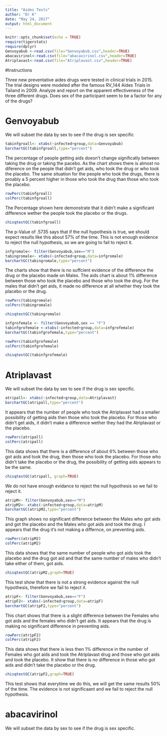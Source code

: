 ---
title: "Aides Tests"
author: "Dr K"
date: "May 24, 2017"
output: html_document
---

```{r setup, include=FALSE}
knitr::opts_chunk$set(echo = TRUE)
require(tigerstats)
require(dplyr)
Genvoyabub <-read.csv(file="Genvoyabub.csv",header=TRUE)
abacavirinol<-read.csv(file="abacavirinol.csv",header=TRUE)
Atriplavast<-read.csv(file="Atriplavast.csv",header=TRUE)
```

#Instructions

Three new preventative aides drugs were tested in clinical trials in 2015. The trial designs were modeled after the famous RV_144 Aides Trials in Tailand in 2009.  Analyze and report on the apparent effectiveness of the three different drugs. Does sex of the participant seem to be a factor for any of the drugs?


# Genvoyabub
We will subset the data by sex to see if the drug is sex specific

```{r}
tabinfgroall<- xtabs(~infected+group,data=Genvoyabub)
barchartGC(tabinfgroall,type="percent")
```
 
   The percentage of people getting aids doesn't change significatly between taking the drug or taking the pacebo. As the chart shows there is almost no diference on the people that didn't get aids, who took the drug or who took the placebo. The same situation for the people who took the drugs, there is proably a 5 percent higher in those who took the drug than those who took the placebo.

```{r}
rowPerc(tabinfgroall)
colPerc(tabinfgroall)
```
The Percentage shown here demonstrate that it didn't make a significant difference wether the people took the placebo or the drugs. 

```{r}
chisqtestGC(tabinfgroall)
```
The p-Value of .5735 says that if the null hypothesis is true, we should expect results like this about 57% of the time. This is not enough evidence to reject the null hypothesis, so we are going to fail to reject it. 

```{r}
infgromale<- filter(Genvoyabub,sex=="M")
tabingromale<- xtabs(~infected+group,data=infgromale)
barchartGC(tabingromale,type="percent")
```
The charts show that there is no suffcient evidence of the difference the drug or the placebo made on Males. The aids chart is about 1% difference between those who took the placebo and those who took the drug. For the males that didn't get aids, it made no difference at all whether they took the placebo or the drug. 





```{r}
rowPerc(tabingromale)
colPerc(tabingromale)
```




```{r}
chisqtestGC(tabingromale)
```


```{r}
infgrofemale <- filter(Genvoyabub,sex == "F")
tabinfgrofemale <-xtabs(~infected+group,data=infgrofemale)
barchartGC(tabinfgrofemale,type="percent")
```


```{r}
rowPerc(tabinfgrofemale)
colPerc(tabinfgrofemale)
```

```{r}
chisqtestGC(tabinfgrofemale)
```


# Atriplavast

We will subset the data by sex to see if the drug is sex specific.

```{r}
atripall<- xtabs(~infected+group,data=Atriplavast)
barchartGC(atripall,type="percent")
```
 
 It appears that the number of people who took the Atriplavast had a smaller possibility of getting aids then those who took the placebo. For those who didn't get aids, it didn't make a difference wether they had the Atriplavast or the placebo.    
 
 
 
 
 
```{r}
rowPerc(atripall)
colPerc(atripall)
```

This data shows that there is a difference of about 6% between those who got aids and took the drug, then those who took the placebo. For those who didn't take the placebo or the drug, the possibility of getting aids appears to be the same.   


```{r}
chisqtestGC(atripall, graph=TRUE)
```

We do not have enough evidance to reject the null hypothesis so we fail to reject it.   



```{r}
atripM<- filter(Genvoyabub,sex=="M")
atripM2<- xtabs(~infected+group,data=atripM)
barchartGC(atripM2,type="percent")
```



This graph shows no significant difference between the Males who got aids and got the placebo and the Males who got aids and took the drug. I appears that the drug it's not making a differnce, on preventing aids.    




```{r}
rowPerc(atripM2)
colPerc(atripM2)
```

This data shows that the same number of people who got aids took the placebo and  the drug got aid and that the same number of males who didn't take either of them, got aids.   


```{r}
chisqtestGC(atripM2,graph=TRUE)
```

This test show that there is not a strong evidence against the null hypothesis, therefore we fail to reject it.   




```{r}
atripF<- filter(Genvoyabub,sex=="F")
atripF2<- xtabs(~infected+group,data=atripF)
barchartGC(atripF2,type="percent")
```

This chart shows that there is a slight difference between the Females who got aids and the females who didn't get aids. It appears that the drug is making no significant difference in preventing aids.     



```{r}
rowPerc(atripF2)
colPerc(atripF2)
```
This data shows that there is less then 1% difference in the number of Females who got aids and took the Atriplavast drug and those who got aids and took the placebo. It show that there is no difference in those who got aids and didn't take the placebo or the drug.   



```{r}
chisqtestGC(atripF2,graph=TRUE)
```

This test shows that everytime we do this, we will get the same results 50% of the time. The evidence is not significaant and we fail to reject the null hypothesis.   




# abacavirinol

We will subset the data by sex to see if the drug is sex specific.






